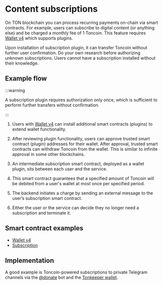 
# Content subscriptions

On TON blockchain you can process recurring payments on-chain via smart contracts. For example, users can subscribe to digital content (or anything else) and be charged a monthly fee of 1 Toncoin.
This feature requires [Wallet v4](https://github.com/ton-blockchain/wallet-contract/) which supports plugins.

Upon installation of subscription plugin, it can transfer Toncoin without further user confirmation. Do your own research before authorizing unknown subscriptions. Users cannot have a subscription installed without their knowledge.

## Example flow

:::warning

A subscription plugin requires authorization only once, which is sufficient to perform further transfers without confirmation.

:::

1. Users with [Wallet v4](/v3/documentation/smart-contracts/contracts-specs/wallet-contracts#wallet-v4) can install additional smart contracts (plugins) to extend wallet functionality.

2. After reviewing plugin functionality, users can approve trusted smart contract (plugin) addresses for their wallet. After approval, trusted smart contracts can withdraw Toncoin from the wallet. This is similar to infinite approval in some other blockchains.

3. An intermediate subscription smart contract, deployed as a wallet plugin, sits between each user and the service.

4. This smart contract guarantees that a specified amount of Toncoin will be debited from a user's wallet at most once per specified period.

5. The backend initiates a charge by sending an external message to the user’s subscription smart contract.

6. Either the user or the service can decide they no longer need a subscription and terminate it.

## Smart contract examples

- [Wallet v4](https://github.com/ton-blockchain/wallet-contract/blob/main/func/wallet-v4-code.fc)
- [Subscription](https://github.com/ton-blockchain/wallet-contract/blob/main/func/simple-subscription-plugin.fc)

## Implementation

A good example is Toncoin-powered subscriptions to private Telegram channels via the [@donate](https://t.me/donate) bot and the [Tonkeeper wallet](https://tonkeeper.com).

<Feedback />
